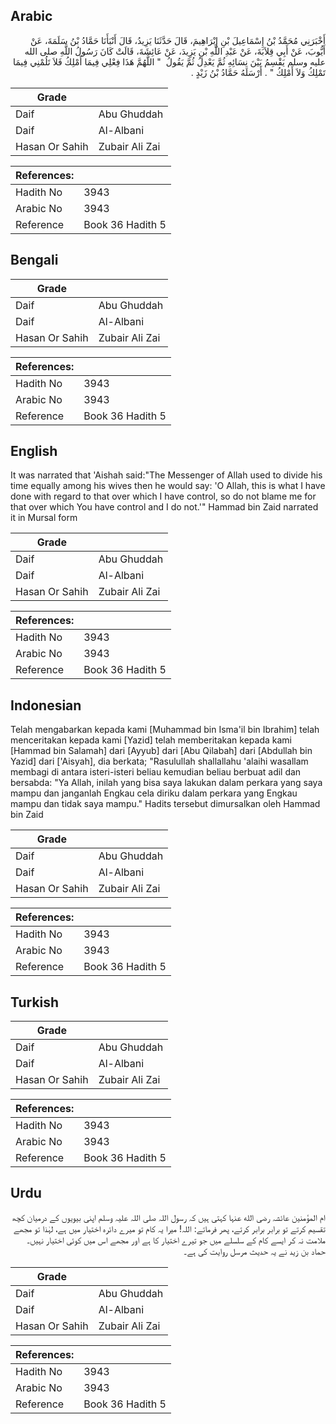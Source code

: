 ## Arabic


<div dir="rtl" lang="ar" style={{fontSize:'larger',backgroundColor:'#f8f9fa',padding:20}}>
أَخْبَرَنِي مُحَمَّدُ بْنُ إِسْمَاعِيلَ بْنِ إِبْرَاهِيمَ، قَالَ حَدَّثَنَا يَزِيدُ، قَالَ أَنْبَأَنَا حَمَّادُ بْنُ سَلَمَةَ، عَنْ أَيُّوبَ، عَنْ أَبِي قِلاَبَةَ، عَنْ عَبْدِ اللَّهِ بْنِ يَزِيدَ، عَنْ عَائِشَةَ، قَالَتْ كَانَ رَسُولُ اللَّهِ صلى الله عليه وسلم يَقْسِمُ بَيْنَ نِسَائِهِ ثُمَّ يَعْدِلُ ثُمَّ يَقُولُ ‏ "‏ اللَّهُمَّ هَذَا فِعْلِي فِيمَا أَمْلِكُ فَلاَ تَلُمْنِي فِيمَا تَمْلِكُ وَلاَ أَمْلِكُ ‏"‏ ‏.‏ أَرْسَلَهُ حَمَّادُ بْنُ زَيْدٍ ‏.‏
</div>
<div style={{backgroundColor:'#f8f9fa',padding:20, marginBottom: 10}}><table> <thead> <tr> <th>Grade</th> <th></th> </tr> </thead> <tbody> <tr><td>Daif</td><td>Abu Ghuddah</td></tr><tr><td>Daif</td><td>Al-Albani</td></tr><tr><td>Hasan Or Sahih</td><td>Zubair Ali Zai</td></tr></tbody></table><table> <thead> <tr> <th>References:</th> <th></th> </tr> </thead> <tbody><tr><td>Hadith No</td><td>3943</td></tr><tr><td>Arabic No</td><td>3943</td></tr><tr><td>Reference</td><td>Book 36 Hadith 5</td></tr></tbody></table></div>

## Bengali


<div dir="ltr" lang="bn" style={{fontSize:'larger',backgroundColor:'#f8f9fa',padding:20}}>

</div>
<div style={{backgroundColor:'#f8f9fa',padding:20, marginBottom: 10}}><table> <thead> <tr> <th>Grade</th> <th></th> </tr> </thead> <tbody> <tr><td>Daif</td><td>Abu Ghuddah</td></tr><tr><td>Daif</td><td>Al-Albani</td></tr><tr><td>Hasan Or Sahih</td><td>Zubair Ali Zai</td></tr></tbody></table><table> <thead> <tr> <th>References:</th> <th></th> </tr> </thead> <tbody><tr><td>Hadith No</td><td>3943</td></tr><tr><td>Arabic No</td><td>3943</td></tr><tr><td>Reference</td><td>Book 36 Hadith 5</td></tr></tbody></table></div>

## English


<div dir="ltr" lang="en" style={{fontSize:'larger',backgroundColor:'#f8f9fa',padding:20}}>
It was narrated that 'Aishah said:"The Messenger of Allah used to divide his time equally among his wives then he would say: 'O Allah, this is what I have done with regard to that over which I have control, so do not blame me for that over which You have control and I do not.'" Hammad bin Zaid narrated it in Mursal form
</div>
<div style={{backgroundColor:'#f8f9fa',padding:20, marginBottom: 10}}><table> <thead> <tr> <th>Grade</th> <th></th> </tr> </thead> <tbody> <tr><td>Daif</td><td>Abu Ghuddah</td></tr><tr><td>Daif</td><td>Al-Albani</td></tr><tr><td>Hasan Or Sahih</td><td>Zubair Ali Zai</td></tr></tbody></table><table> <thead> <tr> <th>References:</th> <th></th> </tr> </thead> <tbody><tr><td>Hadith No</td><td>3943</td></tr><tr><td>Arabic No</td><td>3943</td></tr><tr><td>Reference</td><td>Book 36 Hadith 5</td></tr></tbody></table></div>

## Indonesian


<div dir="ltr" lang="id" style={{fontSize:'larger',backgroundColor:'#f8f9fa',padding:20}}>
Telah mengabarkan kepada kami [Muhammad bin Isma'il bin Ibrahim] telah menceritakan kepada kami [Yazid] telah memberitakan kepada kami [Hammad bin Salamah] dari [Ayyub] dari [Abu Qilabah] dari [Abdullah bin Yazid] dari ['Aisyah], dia berkata; "Rasulullah shallallahu 'alaihi wasallam membagi di antara isteri-isteri beliau kemudian beliau berbuat adil dan bersabda: "Ya Allah, inilah yang bisa saya lakukan dalam perkara yang saya mampu dan janganlah Engkau cela diriku dalam perkara yang Engkau mampu dan tidak saya mampu." Hadits tersebut dimursalkan oleh Hammad bin Zaid
</div>
<div style={{backgroundColor:'#f8f9fa',padding:20, marginBottom: 10}}><table> <thead> <tr> <th>Grade</th> <th></th> </tr> </thead> <tbody> <tr><td>Daif</td><td>Abu Ghuddah</td></tr><tr><td>Daif</td><td>Al-Albani</td></tr><tr><td>Hasan Or Sahih</td><td>Zubair Ali Zai</td></tr></tbody></table><table> <thead> <tr> <th>References:</th> <th></th> </tr> </thead> <tbody><tr><td>Hadith No</td><td>3943</td></tr><tr><td>Arabic No</td><td>3943</td></tr><tr><td>Reference</td><td>Book 36 Hadith 5</td></tr></tbody></table></div>

## Turkish


<div dir="ltr" lang="tr" style={{fontSize:'larger',backgroundColor:'#f8f9fa',padding:20}}>

</div>
<div style={{backgroundColor:'#f8f9fa',padding:20, marginBottom: 10}}><table> <thead> <tr> <th>Grade</th> <th></th> </tr> </thead> <tbody> <tr><td>Daif</td><td>Abu Ghuddah</td></tr><tr><td>Daif</td><td>Al-Albani</td></tr><tr><td>Hasan Or Sahih</td><td>Zubair Ali Zai</td></tr></tbody></table><table> <thead> <tr> <th>References:</th> <th></th> </tr> </thead> <tbody><tr><td>Hadith No</td><td>3943</td></tr><tr><td>Arabic No</td><td>3943</td></tr><tr><td>Reference</td><td>Book 36 Hadith 5</td></tr></tbody></table></div>

## Urdu


<div dir="rtl" lang="ur" style={{fontSize:'larger',backgroundColor:'#f8f9fa',padding:20}}>
ام المؤمنین عائشہ رضی الله عنہا کہتی ہیں کہ رسول اللہ صلی اللہ علیہ وسلم اپنی بیویوں کے درمیان کچھ تقسیم کرتے تو برابر برابر کرتے، پھر فرماتے: اللہ! میرا یہ کام تو میرے دائرہ اختیار میں ہے، لہٰذا تو مجھے ملامت نہ کر ایسے کام کے سلسلے میں جو تیرے اختیار کا ہے اور مجھے اس میں کوئی اختیار نہیں۔ حماد بن زید نے یہ حدیث مرسل روایت کی ہے۔
</div>
<div style={{backgroundColor:'#f8f9fa',padding:20, marginBottom: 10}}><table> <thead> <tr> <th>Grade</th> <th></th> </tr> </thead> <tbody> <tr><td>Daif</td><td>Abu Ghuddah</td></tr><tr><td>Daif</td><td>Al-Albani</td></tr><tr><td>Hasan Or Sahih</td><td>Zubair Ali Zai</td></tr></tbody></table><table> <thead> <tr> <th>References:</th> <th></th> </tr> </thead> <tbody><tr><td>Hadith No</td><td>3943</td></tr><tr><td>Arabic No</td><td>3943</td></tr><tr><td>Reference</td><td>Book 36 Hadith 5</td></tr></tbody></table></div>
